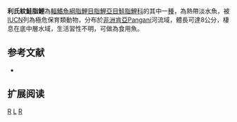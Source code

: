{{Speciesbox 
| genus = Rhabdalestes
| species = leleupi
| status = CR
| status_system = IUCN3.1
| authority =  [[Poll|Poll]], 1967
| synonyms = *''Hemmigrammopetersius leleupi''<br /><small>Poll, 1967</small>
}}
'''利氏紋鮭脂鯉'''為[[輻鰭魚綱|輻鰭魚綱]][[脂鯉目|脂鯉目]][[脂鯉亞目|脂鯉亞目]][[鮭脂鯉科|鮭脂鯉科]]的其中一[[種|種]]，為熱帶淡水魚，被[[IUCN|IUCN]]列為極危保育類動物，分布於[[非洲|非洲]][[肯亞|肯亞]]Pangani河流域，體長可達8公分，棲息在底中層水域，生活習性不明，可做為食用魚。

==参考文献==
{{refbegin}}
*{{FishBase_species|genus=Rhabdalestes|species=leleupi|year=2014|month=1}}
{{refend}}

== 扩展阅读 ==
{{refbegin}}
{{wikispecies-inline|Rhabdalestes leleupi|利氏紋鮭脂鯉}}
{{refend}}

{{Taxonbar|from=Q3317304}}

[[Category:食用魚|R]]
[[Category:紋鮭脂鯉屬|L]]
[[Category:1967年描述的魚類|R]]

{{魚類小作品}}